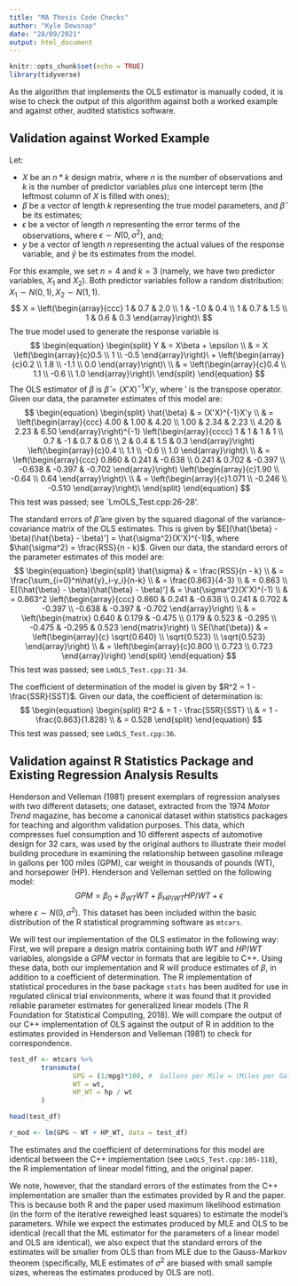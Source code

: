 ```yaml
---
title: "MA Thesis Code Checks"
author: "Kyle Dewsnap"
date: "28/09/2021"
output: html_document
---
```


```r
knitr::opts_chunk$set(echo = TRUE)
library(tidyverse)
```
As the algorithm that implements the OLS estimator is manually coded, it is wise to check the output of this algorithm against both a worked example and against other, audited statistics software.

## Validation against Worked Example

Let:

- $X$ be an $n * k$ design matrix, where $n$ is the number of observations and $k$ is the number of predictor variables _plus_ one intercept term (the leftmost column of $X$ is filled with ones);
- $\beta$ be a vector of length $k$ representing the true model parameters, and $\hat{\beta}$ be its estimates;
- $\epsilon$ be a vector of length $n$ representing the error terms of the observations, where $\epsilon \sim N(0, \sigma^2)$, and;
- $y$ be a vector of length $n$ representing the actual values of the response variable, and $\hat{y}$ be its estimates from the model.

For this example, we set $n = 4$ and $k = 3$ (namely, we have two predictor variables, $X_1$ and $X_2$). Both predictor variables follow a random distribution: $X_1 \sim N(0, 1), X_2 \sim N(1, 1)$.
$$
X = \left(\begin{array}{ccc}
1 & 0.7 & 2.0 \\
1 & -1.0 & 0.4 \\
1 & 0.7 & 1.5 \\
1 & 0.6 & 0.3 \end{array}\right)\
$$
The true model used to generate the response variable is
$$
\begin{equation}
\begin{split}
Y & = X\beta + \epsilon \\
& = X \left(\begin{array}{c}0.5 \\ 1 \\ -0.5 \end{array}\right)\ + \left(\begin{array}{c}0.2 \\ 1.8 \\ -1.1 \\ 0.0 \end{array}\right)\ \\
& = \left(\begin{array}{c}0.4 \\ 1.1 \\ -0.6 \\ 1.0 \end{array}\right)\
\end{split}
\end{equation}
$$
The OLS estimator of $\beta$ is $\hat{\beta} = (X'X)^{-1}X'y$, where $'$ is the transpose operator. Given our data, the parameter estimates of this model are:
$$
\begin{equation}
\begin{split}
\hat{\beta} & = (X'X)^{-1}X'y \\
 & = \left(\begin{array}{ccc}
4.00	& 1.00 &	4.20 \\
1.00 &	2.34 & 2.23 \\
4.20 & 2.23 & 6.50 \end{array}\right)^{-1}
\left(\begin{array}{cccc}
1 & 1 & 1 & 1 \\
0.7 & -1 & 0.7 & 0.6 \\
2 & 0.4 & 1.5 & 0.3 \end{array}\right)
\left(\begin{array}{c}0.4 \\ 1.1 \\ -0.6 \\ 1.0 \end{array}\right)\ \\
 & = \left(\begin{array}{ccc}
0.860 & 0.241 & -0.638 \\
0.241 & 0.702 & -0.397 \\
-0.638 & -0.397 & -0.702
 \end{array}\right)
 \left(\begin{array}{c}1.90 \\ -0.64 \\ 0.64 \end{array}\right)\ \\
 & = \left(\begin{array}{c}1.071 \\ -0.246 \\ -0.510 \end{array}\right)\
\end{split}
\end{equation}
$$
This test was passed; see `LmOLS_Test.cpp:26-28'.

The standard errors of $\hat{\beta}$ are given by the squared diagonal of the variance-covariance matrix of the OLS estimates. This is given by
$E[(\hat{\beta} - \beta)(\hat{\beta} - \beta)'] = \hat{\sigma^2}(X'X)^(-1)$, where $\hat{\sigma^2} = \frac{RSS}{n - k}$. Given our data, the standard errors of the parameter estimates of this model are:
$$
\begin{equation}
\begin{split}
\hat{\sigma} & = \frac{RSS}{n - k} \\
 & = \frac{\sum_{i=0}^n\hat{y}_i-y_i}{n-k} \\
 & = \frac{0.863}{4-3} \\
 & = 0.863 \\
E[(\hat{\beta} - \beta)(\hat{\beta} - \beta)'] & = \hat{\sigma^2}(X'X)^(-1) \\
 & = 0.863^2 \left(\begin{array}{ccc}
0.860 & 0.241 & -0.638 \\
0.241 & 0.702 & -0.397 \\
-0.638 & -0.397 & -0.702 \end{array}\right) \\
 & = \left(\begin{matrix}
0.640 & 0.179 & -0.475 \\
0.179 & 0.523 & -0.295 \\
-0.475 & -0.295 & 0.523 \end{matrix}\right) \\
SE(\hat{\beta}) & = \left(\begin{array}{c} \sqrt{0.640} \\ \sqrt{0.523} \\ \sqrt{0.523} \end{array}\right) \\
 & = \left(\begin{array}{c}0.800 \\ 0.723 \\ 0.723 \end{array}\right)
\end{split}
\end{equation}
$$
This test was passed; see `LmOLS_Test.cpp:31-34`.

The coefficient of determination of the model is given by $R^2 = 1 - \frac{SSR}{SST}$. Given our data, the coefficient of determination is:
$$
\begin{equation}
\begin{split}
R^2 & = 1 - \frac{SSR}{SST} \\
 & = 1 - \frac{0.863}{1.828} \\
 & = 0.528
\end{split}
\end{equation}
$$
This test was passed; see `LmOLS_Test.cpp:36`.

## Validation against R Statistics Package and Existing Regression Analysis Results

Henderson and Velleman (1981) present exemplars of regression analyses with two different datasets; one dataset, extracted from the 1974 _Motor Trend_ magazine, has become a canonical dataset within statistics packages for teaching and algorithm validation purposes. This data, which compresses fuel consumption and 10 different aspects of automotive design for 32 cars, was used by the original authors to illustrate their model building procedure in examining the relationship between gasoline mileage in gallons per 100 miles (GPM), car weight in thousands of pounds (WT), and horsepower (HP). Henderson and Velleman settled on the following model:
$$
GPM = \beta_0 + \beta_{WT}WT + \beta_{HP/WT}HP/WT + \epsilon
$$
where $\epsilon \sim N(0,\sigma^2)$. This dataset has been included within the basic distribution of the R statistical programming software as `mtcars`.

We will test our implementation of the OLS estimator in the following way: First, we will prepare a design matrix containing both $WT$ and $HP/WT$ variables, alongside a $GPM$ vector in formats that are legible to C++. Using these data, both our implementation and R will produce estimates of $\beta$, in addition to a coefficient of determination. The R implementation of statistical procedures in the base package `stats` has been audited for use in regulated clinical trial environments, where it was found that it provided reliable parameter estimates for generalized linear models (The R Foundation for Statistical Computing, 2018). We will compare the output of our C++ implementation of OLS against the output of R in addition to the estimates provided in Henderson and Velleman (1981) to check for correspondence.

```r
test_df <- mtcars %>%
        transmute(
                GPG = (1/mpg)*100, #  Gallons per Mile = (Miles per Gallon)^-1, 
                WT = wt,
                HP_WT = hp / wt
        )

head(test_df)

r_mod <- lm(GPG ~ WT + HP_WT, data = test_df)
```
The estimates and the coefficient of determinations for this model are identical between the C++ implementation (see `LmOLS_Test.cpp:105-118`), the R implementation of linear model fitting, and the original paper. 

We note, however, that the standard errors of the estimates from the C++ implementation are smaller than the estimates provided by R and the paper. This is because both R and the paper used maximum likelihood estimation (in the form of the iterative reweighed least squares) to estimate the model's parameters. While we expect the estimates produced by MLE and OLS to be identical (recall that the ML estimator for the parameters of a linear model and OLS are identical), we also expect that the standard errors of the estimates will be smaller from OLS than from MLE due to the Gauss-Markov theorem (specifically, MLE estimates of $\sigma^2$ are biased with small sample sizes, whereas the estimates produced by OLS are not).